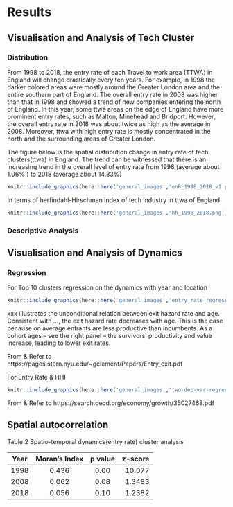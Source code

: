 # Results

## Visualisation and Analysis of Tech Cluster

### Distribution

From 1998 to 2018, the entry rate of each Travel to work area (TTWA) in England will change drastically every ten years. For example, in 1998 the darker colored areas were mostly around the Greater London area and the entire southern part of England. The overall entry rate in 2008 was higher than that in 1998 and showed a trend of new companies entering the north of England. In this year, some ttwa areas on the edge of England have more prominent entry rates, such as Malton, Minehead and Bridport. However, the overall entry rate in 2018 was about twice as high as the average in 2008. Moreover, ttwa with high entry rate is mostly concentrated in the north and the surrounding areas of Greater London.

The figure below is the spatial distribution change in entry rate of tech clusters(ttwa) in England. The trend can be witnessed that there is an increasing trend in the overall level of entry rate from 1998 (average about 1.06% ) to 2018
(average about 14.33%)

```r
knitr::include_graphics(here::here('general_images','enR_1998_2018_v1.png'))
```

In terms of herfindahl-Hirschman index of tech industry in ttwa of England

```r
knitr::include_graphics(here::here('general_images','hh_1998_2018.png'))
```

### Descriptive Analysis

## Visualisation and Analysis of Dynamics

### Regression

For Top 10 clusters regression on the dynamics with year and location

```r
knitr::include_graphics(here::here('general_images','entry_rate_regression.png'))
```

xxx illustrates the unconditional relation between exit hazard rate and age. Consistent with ..., the exit hazard rate decreases with age. This is the case because on average entrants are less productive than incumbents. As a cohort ages – see the right panel – the survivors’ productivity and value increase, leading to lower exit rates.

From & Refer to https://pages.stern.nyu.edu/~gclement/Papers/Entry_exit.pdf

For Entry Rate & HHI 

```r
knitr::include_graphics(here::here('general_images','two-dep-var-regression.png'))
```
From & Refer to https://search.oecd.org/economy/growth/35027468.pdf

## Spatial autocorrelation 

Table 2 Spatio-temporal dynamics(entry rate) cluster analysis

|Year| Moran's Index|p value|z-score|
|----|:------:| :---:|---:|
|1998 |  0.436|  0.00 |10.077
|2008 |  0.062|  0.08 |1.3483
|2018 |  0.056|  0.10 |1.2382   
